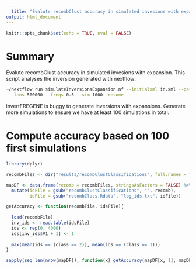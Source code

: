 ```yaml
---
  title: "Evalute recombClust accuracy in simulated invesions with expansion"
output: html_document
---
```

  
  ```r
knitr::opts_chunk$set(echo = TRUE, eval = FALSE)
```

# Summary

Evalute recombClust accuracy in simulated invesions with expansion. This script analyses the inversion generated with nextflow:

```bash
~/nextflow run simulateInversionsExpansion.nf --initialxml in.xml --paramFile par.xml \
 --lens 500000 --freqs 0.5 --sim 1000 -resume
```

invertFREGENE is buggy to generate inversions with expansions. Generate more simulations
to ensure we have at least 100 simulations in total.

# Compute accuracy based on 100 first simulations 

```r
library(dplyr)

recombFiles <- dir("results/recombClustClassifications", full.names = TRUE)[1:100] 

mapDF <- data.frame(recomb = recombFiles, stringsAsFactors = FALSE) %>%
  mutate(idFile = gsub("recombClustClassifications", "", recomb),
         idFile = gsub("recombClass.Rdata", "log_ids.txt", idFile))

getAccuracy <- function(recombFile, idsFile){
  
  load(recombFile)
  inv_ids <- read.table(idsFile)
  ids <- rep(0, 4000)
  ids[inv_ids$V1 + 1] <- 1
  
  max(mean(ids == (class == 2)), mean(ids == (class == 1)))
}

sapply(seq_len(nrow(mapDF)), function(x) getAccuracy(mapDF[x, 1], mapDF[x, 2]))
```